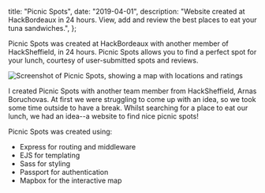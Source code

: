   title: "Picnic Spots",
  date: "2019-04-01",
  description:
    "Website created at HackBordeaux in 24 hours. View, add and review the best places to eat your tuna sandwiches.",
};

Picnic Spots was created at HackBordeaux with another member of HackSheffield, in 24 hours. Picnic Spots allows you to find a perfect spot for your lunch, courtesy of user-submitted spots and reviews.

![Screenshot of Picnic Spots, showing a map with locations and ratings](picnic-spots/screenshot.png)

I created Picnic Spots with another team member from HackSheffield, Arnas Boruchovas. At first we were struggling to come up with an idea, so we took some time outside to have a break. Whilst searching for a place to eat our lunch, we had an idea--a website to find nice picnic spots!

Picnic Spots was created using:

- Express for routing and middleware
- EJS for templating
- Sass for styling
- Passport for authentication
- Mapbox for the interactive map
